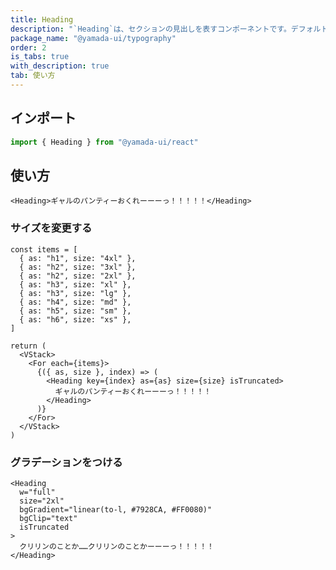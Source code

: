 ```yaml
---
title: Heading
description: "`Heading`は、セクションの見出しを表すコンポーネントです。デフォルトでは、`h1`要素をレンダリングします。"
package_name: "@yamada-ui/typography"
order: 2
is_tabs: true
with_description: true
tab: 使い方
---
```


## インポート

```ts
import { Heading } from "@yamada-ui/react"
```

## 使い方

```tsx
<Heading>ギャルのパンティーおくれーーーっ！！！！！</Heading>
```

### サイズを変更する

```tsx functional=true
const items = [
  { as: "h1", size: "4xl" },
  { as: "h2", size: "3xl" },
  { as: "h2", size: "2xl" },
  { as: "h3", size: "xl" },
  { as: "h3", size: "lg" },
  { as: "h4", size: "md" },
  { as: "h5", size: "sm" },
  { as: "h6", size: "xs" },
]

return (
  <VStack>
    <For each={items}>
      {({ as, size }, index) => (
        <Heading key={index} as={as} size={size} isTruncated>
          ギャルのパンティーおくれーーーっ！！！！！
        </Heading>
      )}
    </For>
  </VStack>
)
```

### グラデーションをつける

```tsx
<Heading
  w="full"
  size="2xl"
  bgGradient="linear(to-l, #7928CA, #FF0080)"
  bgClip="text"
  isTruncated
>
  クリリンのことか……クリリンのことかーーーっ！！！！！
</Heading>
```
